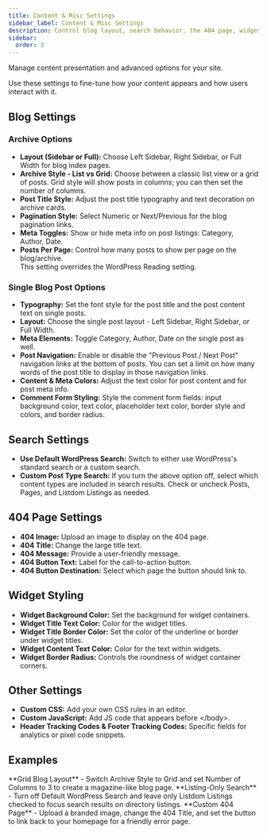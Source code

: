 ```yaml
---
title: Content & Misc Settings
sidebar_label: Content & Misc Settings
description: Control blog layout, search behavior, the 404 page, widget styling, and custom code in Listdomer.
sidebar:
  order: 3
---
```


Manage content presentation and advanced options for your site.

<Aside type="tip">Use these settings to fine-tune how your content appears and how users interact with it.</Aside>

## Blog Settings

### Archive Options

- **Layout (Sidebar or Full):** Choose Left Sidebar, Right Sidebar, or Full Width for blog index pages.
- **Archive Style - List vs Grid:** Choose between a classic list view or a grid of posts. Grid style will show posts in columns; you can then set the number of columns.
- **Post Title Style:** Adjust the post title typography and text decoration on archive cards.
- **Pagination Style:** Select Numeric or Next/Previous for the blog pagination links.
- **Meta Toggles:** Show or hide meta info on post listings: Category, Author, Date.
- **Posts Per Page:** Control how many posts to show per page on the blog/archive.
  <Aside type="tip">This setting overrides the WordPress Reading setting.</Aside>

### Single Blog Post Options

- **Typography:** Set the font style for the post title and the post content text on single posts.
- **Layout:** Choose the single post layout - Left Sidebar, Right Sidebar, or Full Width.
- **Meta Elements:** Toggle Category, Author, Date on the single post as well.
- **Post Navigation:** Enable or disable the "Previous Post / Next Post" navigation links at the bottom of posts. You can set a limit on how many words of the post title to display in those navigation links.
- **Content & Meta Colors:** Adjust the text color for post content and for post meta info.
- **Comment Form Styling:** Style the comment form fields: input background color, text color, placeholder text color, border style and colors, and border radius.

## Search Settings

- **Use Default WordPress Search:** Switch to either use WordPress's standard search or a custom search.
- **Custom Post Type Search:** If you turn the above option off, select which content types are included in search results. Check or uncheck Posts, Pages, and Listdom Listings as needed.

## 404 Page Settings

- **404 Image:** Upload an image to display on the 404 page.
- **404 Title:** Change the large title text.
- **404 Message:** Provide a user-friendly message.
- **404 Button Text:** Label for the call-to-action button.
- **404 Button Destination:** Select which page the button should link to.

## Widget Styling

- **Widget Background Color:** Set the background for widget containers.
- **Widget Title Text Color:** Color for the widget titles.
- **Widget Title Border Color:** Set the color of the underline or border under widget titles.
- **Widget Content Text Color:** Color for the text within widgets.
- **Widget Border Radius:** Controls the roundness of widget container corners.

## Other Settings

- **Custom CSS:** Add your own CSS rules in an editor.
- **Custom JavaScript:** Add JS code that appears before &lt;/body&gt;.
- **Header Tracking Codes & Footer Tracking Codes:** Specific fields for analytics or pixel code snippets.

## Examples

<CardGrid>
  <Card>**Grid Blog Layout** - Switch Archive Style to Grid and set Number of Columns to 3 to create a magazine-like blog page.</Card>
  <Card>**Listing-Only Search** - Turn off Default WordPress Search and leave only Listdom Listings checked to focus search results on directory listings.</Card>
  <Card>**Custom 404 Page** - Upload a branded image, change the 404 Title, and set the button to link back to your homepage for a friendly error page.</Card>
</CardGrid>

